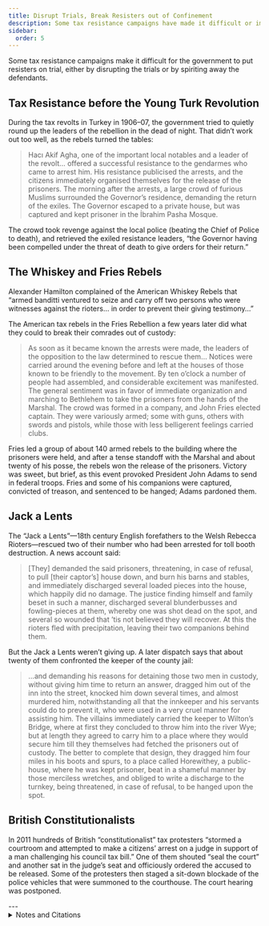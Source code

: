 ```yaml
---
title: Disrupt Trials, Break Resisters out of Confinement
description: Some tax resistance campaigns have made it difficult or impossible for the government to put resisters on trial.
sidebar:
  order: 5
---
```


Some tax resistance campaigns make it difficult for the government to put resisters on trial, either by disrupting the trials or by spiriting away the defendants.

## <Badge text="Example" size="medium" /> Tax Resistance before the Young Turk Revolution

During the tax revolts in Turkey in 1906–07, the government tried to quietly round up the leaders of the rebellion in the dead of night.
That didn’t work out too well, as the rebels turned the tables:

> Hacı Akif Agha, one of the important local notables and a leader of the revolt… offered a successful resistance to the gendarmes who came to arrest him.
> His resistance publicised the arrests, and the citizens immediately organised themselves for the release of the prisoners.
> The morning after the arrests, a large crowd of furious Muslims surrounded the Governor’s residence, demanding the return of the exiles.
> The Governor escaped to a private house, but was captured and kept prisoner in the İbrahim Pasha Mosque.

The crowd took revenge against the local police (beating the Chief of Police to death), and retrieved the exiled resistance leaders, “the Governor having been compelled under the threat of death to give orders for their return.”

## <Badge text="Example" size="medium" /> The Whiskey and Fries Rebels

Alexander Hamilton complained of the American Whiskey Rebels that “armed banditti ventured to seize and carry off two persons who were witnesses against the rioters… in order to prevent their giving testimony…”

The American tax rebels in the Fries Rebellion a few years later did what they could to break their comrades out of custody:

> As soon as it became known the arrests were made, the leaders of the opposition to the law determined to rescue them…
> Notices were carried around the evening before and left at the houses of those known to be friendly to the movement.
> By ten o’clock a number of people had assembled, and considerable excitement was manifested.
> The general sentiment was in favor of immediate organization and marching to Bethlehem to take the prisoners from the hands of the Marshal.
> The crowd was formed in a company, and John Fries elected captain.
> They were variously armed; some with guns, others with swords and pistols, while those with less belligerent feelings carried clubs.

Fries led a group of about 140 armed rebels to the building where the prisoners were held, and after a tense standoff with the Marshal and about twenty of his posse, the rebels won the release of the prisoners.
Victory was sweet, but brief, as this event provoked President John Adams to send in federal troops.
Fries and some of his companions were captured, convicted of treason, and sentenced to be hanged; Adams pardoned them.

## <Badge text="Example" size="medium" /> Jack a Lents

The “Jack a Lents”—18th century English forefathers to the Welsh Rebecca Rioters—rescued two of their number who had been arrested for toll booth destruction.
A news account said:

> [They] demanded the said prisoners, threatening, in case of refusal, to pull [their captor’s] house down, and burn his barns and stables, and immediately discharged several loaded pieces into the house, which happily did no damage.
> The justice finding himself and family beset in such a manner, discharged several blunderbusses and fowling-pieces at them, whereby one was shot dead on the spot, and several so wounded that ’tis not believed they will recover.
> At this the rioters fled with precipitation, leaving their two companions behind them.

But the Jack a Lents weren’t giving up.
A later dispatch says that about twenty of them confronted the keeper of the county jail:

> …and demanding his reasons for detaining those two men in custody, without giving him time to return an answer, dragged him out of the inn into the street, knocked him down several times, and almost murdered him, notwithstanding all that the innkeeper and his servants could do to prevent it, who were used in a very cruel manner for assisting him.
> The villains immediately carried the keeper to Wilton’s Bridge, where at first they concluded to throw him into the river Wye; but at length they agreed to carry him to a place where they would secure him till they themselves had fetched the prisoners out of custody.
> The better to complete that design, they dragged him four miles in his boots and spurs, to a place called Horewithey, a public-house, where he was kept prisoner, beat in a shameful manner by those merciless wretches, and obliged to write a discharge to the turnkey, being threatened, in case of refusal, to be hanged upon the spot.

## <Badge text="Example" size="medium" /> British Constitutionalists

In 2011 hundreds of British “constitutionalist” tax protesters “stormed a courtroom and attempted to make a citizens’ arrest on a judge in support of a man challenging his council tax bill.”
One of them shouted “seal the court” and another sat in the judge’s seat and officiously ordered the accused to be released.
Some of the protesters then staged a sit-down blockade of the police vehicles that were summoned to the courthouse.
The court hearing was postponed.

<Aside type="tip" title="Wikipedia">
  <WikipediaBadge title="Young Turks" />
  <WikipediaBadge title="Whiskey Rebellion" />
  <WikipediaBadge title="Fries’s Rebellion" url="https://en.wikipedia.org/wiki/Fries%27s_Rebellion" />
  <WikipediaBadge title="Alexander Hamilton" />
  <WikipediaBadge title="John Fries" />
</Aside>
---

<details>
<summary>Notes and Citations</summary>

* Kansu, Aykut <i>The Revolution of 1908 in Turkey</i> (1997) p. 45
* Hamilton, Alexander “Excerpts from a Report to President Washington” <i>We Won’t Pay: A Tax Resistance Reader</i> (2008) pp. 120–34
* Davis, W.W.H. <i>The Fries Rebellion</i> (1899) [p. 54](https://archive.org/details/friesrebellion1700dav/page/54/mode/1up)
* <i>Daily Gazetteer</i> 8 October and 9 December 1735, as quoted in Wright, Thomas <i>England Under the House of Hanover</i>, Vol. I (1848) [pp. 154–55](https://archive.org/details/englandunderhous01wriguoft/page/154/mode/2up)
* [“Hundreds of council tax protesters storm courtroom in attempt to make citizens’ arrest of judge”](https://www.dailymail.co.uk/news/article-1364091/Council-tax-protesters-storm-courtroom-arrest-judge.html) <i>Daily Mail Online</i> 8 March 2011

</details>
